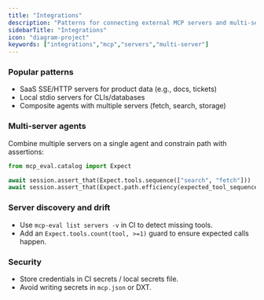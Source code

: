 ```yaml
---
title: "Integrations"
description: "Patterns for connecting external MCP servers and multi‑server agents."
sidebarTitle: "Integrations"
icon: "diagram-project"
keywords: ["integrations","mcp","servers","multi-server"]
---
```


### Popular patterns

- SaaS SSE/HTTP servers for product data (e.g., docs, tickets)
- Local stdio servers for CLIs/databases
- Composite agents with multiple servers (fetch, search, storage)

### Multi‑server agents

Combine multiple servers on a single agent and constrain path with assertions:

```python
from mcp_eval.catalog import Expect

await session.assert_that(Expect.tools.sequence(["search", "fetch"]))
await session.assert_that(Expect.path.efficiency(expected_tool_sequence=["search","fetch"]))
```

### Server discovery and drift

- Use `mcp-eval list servers -v` in CI to detect missing tools.
- Add an `Expect.tools.count(tool, >=1)` guard to ensure expected calls happen.

### Security

- Store credentials in CI secrets / local secrets file.
- Avoid writing secrets in `mcp.json` or DXT.


